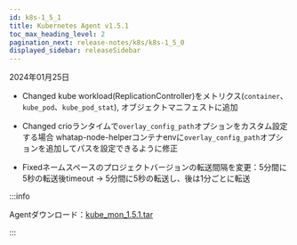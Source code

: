 ```yaml
---
id: k8s-1_5_1
title: Kubernetes Agent v1.5.1
toc_max_heading_level: 2
pagination_next: release-notes/k8s/k8s-1_5_0
displayed_sidebar: releaseSidebar
---
```


2024年01月25日

- <Status>Changed</Status> kube workload(ReplicationController)をメトリクス(<code>container</code>、<code>kube_pod</code>、<code>kube_pod_stat</code>), オブジェクトマニフェストに追加

- <Status>Changed</Status> crioランタイムで<code>overlay_config_path</code>オプションをカスタム設定する場合
  whatap-node-helperコンテナenvに<code>overlay_config_path</code>オプションを追加してパスを設定できるように修正

- <Status>Fixed</Status>ネームスペースのプロジェクトバージョンの転送間隔を変更：5分間に5秒の転送後timeout → 5分間に5秒の転送し、後は1分ごとに転送

:::info

Agentダウンロード：[kube_mon_1.5.1.tar](https://repo.whatap.io/docker/kube_mon_1.5.1.tar)

:::
